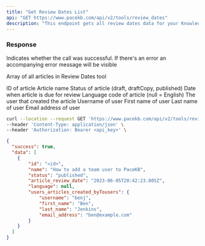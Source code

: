 ```yaml
---
title: "Get Review Dates List"
api: "GET https://www.pacekb.com/api/v2/tools/review_dates"
description: "This endpoint gets all review dates data for your Knowledge Base"
---
```


### Response

<ResponseField name="success" type="boolean">
  Indicates whether the call was successful.
</ResponseField>

<ResponseField name="message" type="string">
  If there's an error an accompanying error message will be visible
</ResponseField>

<ResponseField name="data" type="array">

Array of all articles in Review Dates tool

<Expandable title="Toggle object">

<ResponseField name="id" type="string">
  ID of article
</ResponseField>

<ResponseField name="name" type="string">
  Article name
</ResponseField>

<ResponseField name="status" type="string">
  Status of article (draft, draftCopy, published)
</ResponseField>

<ResponseField name="article_review_date" type="date">
  Date when article is due for review
</ResponseField>

<ResponseField name="language" type="string">
  Language code of article (null = English)
</ResponseField>

<ResponseField name="users_articles_created_byTousers" type="object">
  The user that created the article
  <Expandable title="Users object">
    <ResponseField name="username" type="string">
      Username of user
    </ResponseField>
    <ResponseField name="first_name" type="string">
      First name of user
    </ResponseField>
    <ResponseField name="last_name" type="string">
      Last name of user
    </ResponseField>
    <ResponseField name="email_address" type="string">
      Email address of user
    </ResponseField>
  </Expandable>
</ResponseField>

</Expandable>

</ResponseField>

<RequestExample>

```bash Example Request
curl --location --request GET 'https://www.pacekb.com/api/v2/tools/review_dates' \
--header 'Content-Type: application/json' \
--header 'Authorization: Bearer <api_key>' \
```

</RequestExample>

<ResponseExample>

```json Response
{
  "success": true,
  "data": [
    {
        "id": "<id>",
        "name": "How to add a team user to PaceKB",
        "status": "published",
        "article_review_date": "2023-06-05T20:42:23.805Z",
        "language": null,
        "users_articles_created_byTousers": {
            "username": "benj",
            "first_name": "Ben",
            "last_name": "Jenkins",
            "email_address": "ben@example.com"
        }
    }
  ]
}
```

</ResponseExample>
